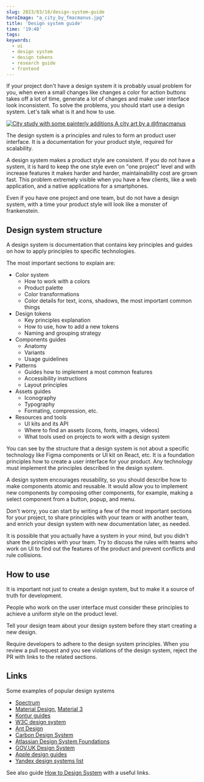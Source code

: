 ```yaml
---
slug: 2023/03/18/design-system-guide
heroImage: "a_city_by_fmacmanus.jpg"
title: 'Design system guide'
time: '19:48'
tags:
keywords:
  - ui
  - design system
  - design tokens
  - research guide
  - frontend
---
```


If your project don't have a design system it is probably usual problem for you, when even a small changes like changes a color for action buttons takes off a lot of time, generate a lot of changes and make user interface look inconsistent. To solve the problems, you should start use a design system. Let's talk what is it and how to use.

[
![City study with some painterly additions](a_city_by_fmacmanus.jpg)
A city art by a @fmacmanus
](https://www.deviantart.com/fmacmanus/art/A-City-510598968)

The design system is a principles and rules to form an product user interface. It is a documentation for your product style, required for scalability.

A design system makes a product style are consistent. If you do not have a system, it is hard to keep the one style even on "one project" level and with increase features it makes harder and harder, maintainability cost are grown fast. This problem extremely visible when you have a few clients, like a web application, and a native applications for a smartphones.

Even if you have one project and one team, but do not have a design system, with a time your product style will look like a monster of frankenstein.

## Design system structure

A design system is documentation that contains key principles and guides on how to apply principles to specific technologies.

The most important sections to explain are:

- Color system
  - How to work with a colors
  - Product palette
  - Color transformations
  - Color details for text, icons, shadows, the most important common things
- Design tokens
  - Key principles explanation
  - How to use, how to add a new tokens
  - Naming and grouping strategy
- Components guides
  - Anatomy
  - Variants
  - Usage guidelines
- Patterns
  - Guides how to implement a most common features
  - Accessibility instructions
  - Layout principles
- Assets guides
  - Iconography
  - Typography
  - Formating, compression, etc.
- Resources and tools
  - UI kits and its API
  - Where to find an assets (icons, fonts, images, videos)
  - What tools used on projects to work with a design system

You can see by the structure that a design system is not about a specific technology like Figma components or UI kit on React, etc. It is a foundation principles how to create a user interface for your product. Any technology must implement the principles described in the design system.

A design system encourages reusability, so you should describe how to make components atomic and reusable. It would allow you to implement new components by composing other components, for example, making a select component from a button, popup, and menu.

Don't worry, you can start by writing a few of the most important sections for your project, to share principles with your team or with another team, and enrich your design system with new documentation later, as needed.

It is possible that you actually have a system in your mind, but you didn't share the principles with your team. Try to discuss the rules with teams who work on UI to find out the features of the product and prevent conflicts and rule collisions.

## How to use

It is important not just to create a design system, but to make it a source of truth for development.

People who work on the user interface must consider these principles to achieve a uniform style on the product level.

Tell your design team about your design system before they start creating a new design.

Require developers to adhere to the design system principles. When you review a pull request and you see violations of the design system, reject the PR with links to the related sections.

## Links

Some examples of popular design systems

- [Spectrum](https://spectrum.adobe.com/)
- [Material Design](https://m2.material.io/design/introduction), [Material 3](https://m3.material.io/)
- [Kontur guides](https://guides.kontur.ru/)
- [W3C design system](https://design-system.w3.org/)
- [Ant Design](https://ant.design/docs/spec/introduce)
- [Carbon Design System](https://carbondesignsystem.com/)
- [Atlassian Design System Foundations](https://atlassian.design/foundations)
- [GOV.UK Design System](https://design-system.service.gov.uk/)
- [Apple design guides](https://developer.apple.com/design/)
- [Yandex design systems list](http://designsystemsclub.ru/)

See also guide [How to Design System](http://how-to-design-system.com/) with a useful links.
